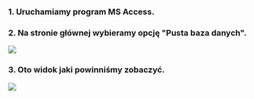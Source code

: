 ### 1. Uruchamiamy program MS Access.
### 2. Na stronie głównej wybieramy opcję "Pusta baza danych".
![](https://i.imgur.com/8jJ18km.png)
### 3. Oto widok jaki powinniśmy zobaczyć.
![](https://i.imgur.com/JYzhPny.png)
